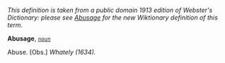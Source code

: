 ''This definition is taken from a public domain 1913 edition of Webster's Dictionary: please see [[Abusage]] for the new Wiktionary definition of this term.''

'''Abusage''', ''<code>[[noun (part of speech)|noun]]</code>''

Abuse. [Obs.] ''Whately (1634).''